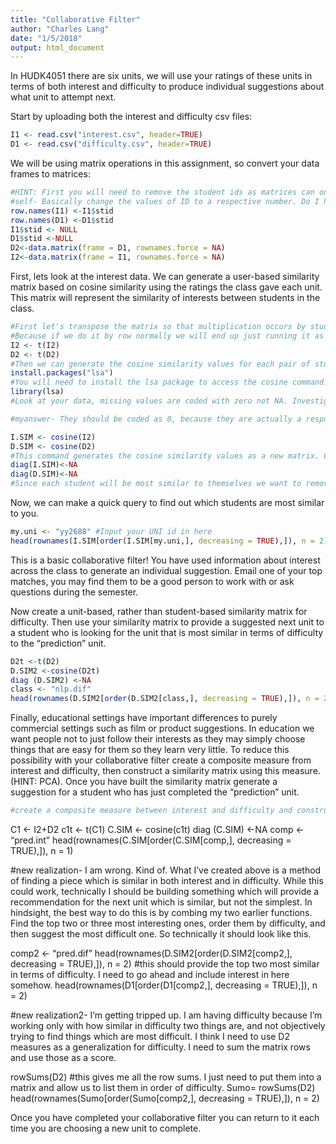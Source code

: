 ```yaml
---
title: "Collaborative Filter"
author: "Charles Lang"
date: "1/5/2018"
output: html_document
---
```



In HUDK4051 there are six units, we will use your ratings of these units in terms of both interest and difficulty to produce individual suggestions about what unit to attempt next.

Start by uploading both the interest and difficulty csv files:
```r
I1 <- read.csv("interest.csv", header=TRUE)
D1 <- read.csv("difficulty.csv", header=TRUE)
```

We will be using matrix operations in this assignment, so convert your data frames to matrices:
```r
#HINT: First you will need to remove the student ids as matrices can only contain one data type. You will then need to rename your row names with the student ids.
#self- Basically change the values of ID to a respective number. Do I have to loop the whole thing like with programming?
row.names(I1) <-I1$stid
row.names(D1) <-D1$stid
I1$stid <- NULL
D1$stid <-NULL
D2<-data.matrix(frame = D1, rownames.force = NA)
I2<-data.matrix(frame = I1, rownames.force = NA)
```

First, lets look at the interest data. We can generate a user-based similarity matrix based on cosine similarity using the ratings the class gave each unit. This matrix will represent the similarity of interests between students in the class.

```r
#First let's transpose the matrix so that multiplication occurs by students rather than units.
#Because if we do it by row normally we will end up just running it as user based. So we transpose- or flip the matrix (like a mirror)
I2 <- t(I2)
D2 <- t(D2)
#Then we can generate the cosine similarity values for each pair of students
install.packages("lsa")
#You will need to install the lsa package to access the cosine command.
library(lsa)
#Look at your data, missing values are coded with zero not NA. Investigate cosine similarity and decide whether your missing values should be coded with zeros or NAs. Explain your choice.

#myanswer- They should be coded as 0, because they are actually a response. NA would imply that a person doesn't answer or doesn't care, but a 0 is a conscious judgment that it should be easy. So 0 has meaning.

I.SIM <- cosine(I2)
D.SIM <- cosine(D2)
#This command generates the cosine similarity values as a new matrix. Click on I.SIM in the Global Environment pane to see what it looks like.
diag(I.SIM)<-NA
diag(D.SIM)<-NA
#Since each student will be most similar to themselves we want to remove that information
```


Now, we can make a quick query to find out which students are most similar to you. 
```r
my.uni <- "yy2688" #Input your UNI id in here
head(rownames(I.SIM[order(I.SIM[my.uni,], decreasing = TRUE),]), n = 2) #This code orders the column of the matrix corresponding to your UNI according to similarity and returns the top two UNI ids for the students who's interests are most similar to yours
```

This is a basic collaborative filter! You have used information about interest across the class to generate an individual suggestion. Email one of your top matches, you may find them to be a good person to work with or ask questions during the semester.

Now create a unit-based, rather than student-based similarity matrix for difficulty. Then use your similarity matrix to provide a suggested next unit to a student who is looking for the unit that is most similar in terms of difficulty to the "prediction" unit. 
```r
D2t <-t(D2)
D.SIM2 <-cosine(D2t) 
diag (D.SIM2) <-NA
class <- "nlp.dif"
head(rownames(D.SIM2[order(D.SIM2[class,], decreasing = TRUE),]), n = 2)
```

Finally, educational settings have important differences to purely commercial settings such as film or product suggestions. In education we want people not to just follow their interests as they may simply choose things that are easy for them so they learn very little. To reduce this possibility with your collaborative filter create a composite measure from interest and difficulty, then construct a similarity matrix using this measure. (HINT: PCA). Once you have built the similarity matrix generate a suggestion for a student who has just completed the "prediction" unit.
```r
#create a composite measure between interest and difficulty and construct a similarity matrix using this measure. Well, we can add the two matrices given that they are the same size? (given equal weighting between the two we give the highest scores)- I hope that won't be an issue for the labelling...This will provide them with a mixture of the most difficult one that they are most interested in...I'm not sure that's the best but its a start.
```
C1 <- I2+D2
c1t <- t(C1)
C.SIM <- cosine(c1t)
diag (C.SIM) <-NA
comp <- "pred.int"
head(rownames(C.SIM[order(C.SIM[comp,], decreasing = TRUE),]), n = 1)

#new realization- I am wrong. Kind of. What I've created above is a method of finding a piece which is similar in both interest and in difficulty. While this could work, technically I should be building something which will provide a recommendation for the next unit which is similar, but not the simplest. In hindsight, the best way to do this is by combing my two earlier functions. Find the top two or three most interesting ones, order them by difficulty, and then suggest the most difficult one. So technically it should look like this.

comp2 <- "pred.dif"
head(rownames(D.SIM2[order(D.SIM2[comp2,], decreasing = TRUE),]), n = 2)
#this should provide the top two most similar in terms of difficulty. I need to go ahead and include interest in here somehow. 
head(rownames(D1[order(D1[comp2,], decreasing = TRUE),]), n = 2)

#new realization2- I'm getting tripped up. I am having difficulty because I'm working only with how similar in difficulty two things are, and not objectively trying to find things which are most difficult. I think I need to use D2 measures as a generalization for difficulty. I need to sum the matrix rows and use those as a score. 

rowSums(D2)
#this gives me all the row sums. I just need to put them into a matrix and allow us to list them in order of difficulty.
Sumo= rowSums(D2)
head(rownames(Sumo[order(Sumo[comp2,], decreasing = TRUE),]), n = 2)

Once you have completed your collaborative filter you can return to it each time you are choosing a new unit to complete.
